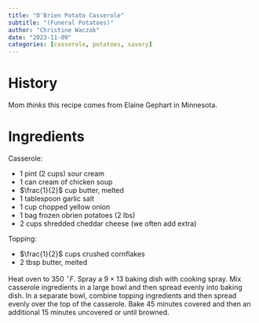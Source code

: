 ```yaml
---
title: "O'Brien Potato Casserole"
subtitle: "(Funeral Potatoes)"
author: "Christine Waczak"
date: "2023-11-09"
categories: [casserole, potatoes, savory]
---
```


# History
Mom *thinks* this recipe comes from Elaine Gephart in Minnesota.

# Ingredients

Casserole: 

- $1$ pint (2 cups) sour cream
- $1$ can cream of chicken soup
- $\frac{1}{2}$ cup butter, melted 
- $1$ tablespoon garlic salt 
- $1$ cup chopped yellow onion
- $1$ bag frozen obrien potatoes (2 lbs)
- $2$ cups shredded cheddar cheese (we often add extra)

Topping: 

- $\frac{1}{2}$ cups crushed cornflakes
- $2$ tbsp butter, melted

Heat oven to $350$ $^\circ F$. Spray a $9 \times 13$ baking dish with cooking spray. Mix casserole ingredients in a large bowl and then spread evenly into baking dish. In a separate bowl, combine topping ingredients and then spread evenly over the top of the casserole. Bake 45 minutes covered and then an additional 15 minutes uncovered or until browned.
